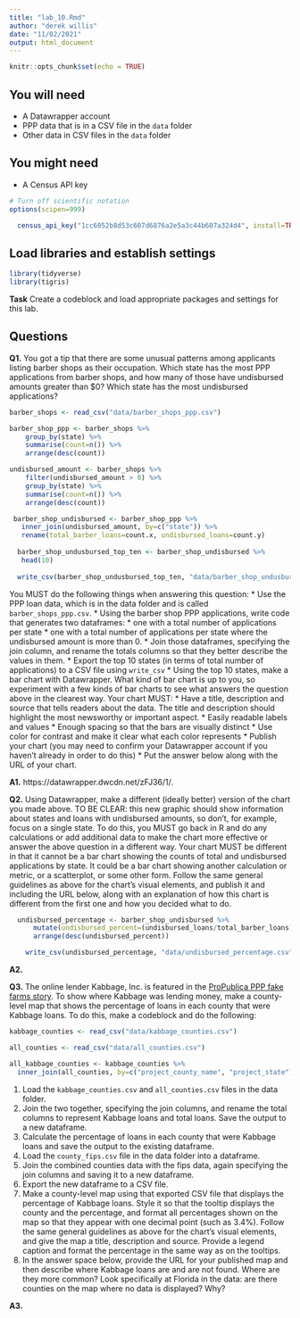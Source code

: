```yaml
---
title: "lab_10.Rmd"
author: "derek willis"
date: "11/02/2021"
output: html_document
---
```


```r
knitr::opts_chunk$set(echo = TRUE)
```

## You will need

* A Datawrapper account
* PPP data that is in a CSV file in the `data` folder
* Other data in CSV files in the `data` folder

## You might need

* A Census API key

```r
# Turn off scientific notation
options(scipen=999)
```

```r
  census_api_key("1cc6052b8d53c607d6876a2e5a3c44b607a324d4", install=TRUE)
```

## Load libraries and establish settings

```r
library(tidyverse)
library(tigris)
```

**Task** Create a codeblock and load appropriate packages and settings for this lab.

## Questions

**Q1.** You got a tip that there are some unusual patterns among applicants listing barber shops as their occupation. Which state has the most PPP applications from barber shops, and how many of those have undisbursed amounts greater than $0? Which state has the most undisbursed applications?

```r
barber_shops <- read_csv("data/barber_shops_ppp.csv")

barber_shop_ppp <- barber_shops %>%
    group_by(state) %>%
    summarise(count=n()) %>%
    arrange(desc(count))

undisbursed_amount <- barber_shops %>%
    filter(undisbursed_amount > 0) %>%
    group_by(state) %>%
    summarise(count=n()) %>%
    arrange(desc(count))

 barber_shop_undisbursed <- barber_shop_ppp %>%
   inner_join(undisbursed_amount, by=c("state")) %>%
   rename(total_barber_loans=count.x, undisbursed_loans=count.y)
 
  barber_shop_undusbursed_top_ten <- barber_shop_undisbursed %>%
   head(10)
  
  write_csv(barber_shop_undusbursed_top_ten, "data/barber_shop_undusbursed_top_ten.csv")
```

You MUST do the following things when answering this question:
* Use the PPP loan data, which is in the data folder and is called `barber_shops_ppp.csv`.
* Using the barber shop PPP applications, write code that generates two dataframes:
  * one with a total number of applications per state
  * one with a total number of applications per state where the undisbursed amount is more than 0.
* Join those dataframes, specifying the join column, and rename the totals columns so that they better describe the values in them.
* Export the top 10 states (in terms of total number of applications) to a CSV file using `write_csv`
* Using the top 10 states, make a bar chart with Datawrapper. What kind of bar chart is up to you, so experiment with a few kinds of bar charts to see what answers the question above in the clearest way. Your chart MUST:
  * Have a title, description and source that tells readers about the data. The title and description should highlight the most newsworthy or important aspect.
  * Easily readable labels and values
  * Enough spacing so that the bars are visually distinct
  * Use color for contrast and make it clear what each color represents
* Publish your chart (you may need to confirm your Datawrapper account if you haven't already in order to do this)
* Put the answer below along with the URL of your chart.

**A1.** https://datawrapper.dwcdn.net/zFJ36/1/. 

**Q2.** Using Datawrapper, make a different (ideally better) version of the chart you made above. TO BE CLEAR: this new graphic should show information about states and loans with undisbursed amounts, so don't, for example, focus on a single state. To do this, you MUST go back in R and do any calculations or add additional data to make the chart more effective or answer the above question in a different way. Your chart MUST be different in that it cannot be a bar chart showing the counts of total and undisbursed applications by state. It could be a bar chart showing another calculation or metric, or a scatterplot, or some other form. Follow the same general guidelines as above for the chart's visual elements, and publish it and including the URL below, along with an explanation of how this chart is different from the first one and how you decided what to do.

```r
  undisbursed_percentage <- barber_shop_undisbursed %>% 
      mutate(undisbursed_percent=(undisbursed_loans/total_barber_loans)*100) %>%
      arrange(desc(undisbursed_percent))

    write_csv(undisbursed_percentage, "data/undisbursed_percentage.csv")    
```
**A2.**

**Q3.** The online lender Kabbage, Inc. is featured in the [ProPublica PPP fake farms story](https://www.propublica.org/article/ppp-farms). To show where Kabbage was lending money, make a county-level map that shows the percentage of loans in each county that were Kabbage loans. To do this, make a codeblock and do the following:

```r
kabbage_counties <- read_csv("data/kabbage_counties.csv")

all_counties <- read_csv("data/all_counties.csv")

all_kabbage_counties <- kabbage_counties %>%
  inner_join(all_counties, by=c("project_county_name", "project_state"))


```

1. Load the `kabbage_counties.csv` and `all_counties.csv` files in the data folder.
2. Join the two together, specifying the join columns, and rename the total columns to represent Kabbage loans and total loans. Save the output to a new dataframe.
3. Calculate the percentage of loans in each county that were Kabbage loans and save the output to the existing dataframe.
4. Load the `county_fips.csv` file in the data folder into a dataframe.
5. Join the combined counties data with the fips data, again specifying the join columns and saving it to a new dataframe.
6. Export the new dataframe to a CSV file.
7. Make a county-level map using that exported CSV file that displays the percentage of Kabbage loans. Style it so that the tooltip displays the county and the percentage, and format all percentages shown on the map so that they appear with one decimal point (such as 3.4%). Follow the same general guidelines as above for the chart's visual elements, and give the map a title, description and source. Provide a legend caption and format the percentage in the same way as on the tooltips.
8. In the answer space below, provide the URL for your published map and then describe where Kabbage loans are and are not found. Where are they more common? Look specifically at Florida in the data: are there counties on the map where no data is displayed? Why?

**A3.**  
